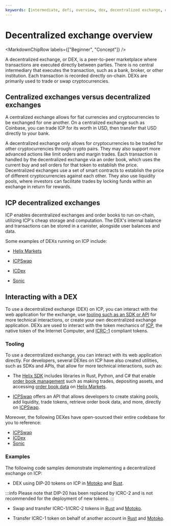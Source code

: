 ```yaml
---
keywords: [intermediate, defi, overview, dex, decentralized exchange, exchange]
---
```



# Decentralized exchange overview

<MarkdownChipRow labels={["Beginner", "Concept"]} />

A decentralized exchange, or DEX, is a peer-to-peer marketplace where transactions are executed directly between parties. There is no central intermediary that executes the transaction, such as a bank, broker, or other institution. Each transaction is recorded directly on-chain. DEXs are primarily used to trade or swap cryptocurrencies.

## Centralized exchanges versus decentralized exchanges

A centralized exchange allows for fiat currencies and cryptocurrencies to be exchanged for one another. On a centralized exchange such as Coinbase, you can trade ICP for its worth in USD, then transfer that USD directly to your bank.

A decentralized exchange only allows for cryptocurrencies to be traded for other cryptocurrencies through crypto pairs. They may also support more advanced actions like limit orders and margin trades. Each transaction is handled by the decentralized exchange via an order book, which uses the current buy and sell orders for that token to establish the price. Decentralized exchanges use a set of smart contracts to establish the price of different cryptocurrencies against each other. They also use liquidity pools, where investors can facilitate trades by locking funds within an exchange in return for rewards.

## ICP decentralized exchanges

ICP enables decentralized exchanges and order books to run on-chain, utilizing ICP's cheap storage and computation. The DEX's internal balance and transactions can be stored in a canister, alongside user balances and data.

Some examples of DEXs running on ICP include:

- [Helix Markets](https://www.helixmarkets.io/)

- [ICPSwap](https://icpswap.com/)

- [ICDex](https://avjzx-pyaaa-aaaaj-aadmq-cai.raw.ic0.app/ICDex)

- [Sonic](https://sonic.ooo/)

## Interacting with a DEX

To use a decentralized exchange (DEX) on ICP, you can interact with the web application for the exchange, use [tooling such as an SDK or API](#tooling) for more technical interactions, or create your own decentralized exchange application. DEXs are used to interact with the token mechanics of [ICP](docs/current/developer-docs/defi/tokens/token-standards#icp-tokens), the native token of the Internet Computer, and [ICRC-1](/docs/current/developer-docs/defi/tokens/token-standards#icrc-1) compliant tokens.

### Tooling

To use a decentralized exchange, you can interact with its web application directly. For developers, several DEXes on ICP have also created utilities, such as SDKs and APIs, that allow for more technical interactions, such as:

- The [Helix SDK](https://github.com/Helix-ex/sdk) includes libraries in Rust, Python, and C# that enable [order book management](https://helix-ex.github.io/apidocs/docs/order-management/#order-management-api) such as making trades, depositing assets, and accessing [order book data](https://helix-ex.github.io/apidocs/docs/market-data/#market-data-api) on [Helix Markets](https://www.helixmarkets.io/).

- [ICPSwap](https://github.com/ICPSwap-Labs/docs) offers an API that allows developers to create staking pools, add liquidity, trade tokens, retrieve order book data, and more, directly on [ICPSwap](https://www.icpswap.com/).

Moreover, the following DEXes have open-sourced their entire codebase for you to reference:
- [ICPSwap](https://github.com/ICPSwap-Labs)
- [ICDex](https://github.com/iclighthouse/ICDex)
- [Sonic](https://github.com/sonicdex/sonic-app)

### Examples

The following code samples demonstrate implementing a decentralized exchange on ICP:

- DEX using DIP-20 tokens on ICP in [Motoko](https://github.com/dfinity/examples/tree/master/rust/defi) and [Rust](https://github.com/dfinity/examples/tree/master/motoko/defi). 

:::info
Please note that DIP-20 has been replaced by ICRC-2 and is not recommended for the deployment of new tokens.
:::

- Swap and transfer ICRC-1/ICRC-2 tokens in [Rust](https://github.com/dfinity/examples/tree/master/rust/token_transfer) and [Motoko](https://github.com/dfinity/examples/tree/master/motoko/token_transfer).

- Transfer ICRC-1 token on behalf of another account in [Rust](https://github.com/dfinity/examples/tree/master/rust/token_transfer_from) and [Motoko](https://github.com/dfinity/examples/tree/master/motoko/token_transfer_from).
